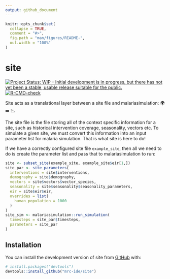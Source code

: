 ```yaml
---
output: github_document
---
```


<!-- README.md is generated from README.Rmd. Please edit that file -->

```r
knitr::opts_chunk$set(
  collapse = TRUE,
  comment = "#>",
  fig.path = "man/figures/README-",
  out.width = "100%"
)
```

# site

<!-- badges: start -->
[![Project Status: WIP – Initial development is in progress, but there has not yet been a stable, usable release suitable for the public.](https://www.repostatus.org/badges/latest/wip.svg)](https://www.repostatus.org/#wip)
[![R-CMD-check](https://github.com/mrc-ide/site/workflows/R-CMD-check/badge.svg)](https://github.com/mrc-ide/site/actions)
<!-- badges: end -->

Site acts as a translational layer between a site file and malariasimulation: 
🌍 ➡️ 📉

The site file is the file storing all of the context specific information for a site,
such as historical intervention coverage, seasonality, vectors etc. To simulate
a given site, we must convert this information into an input parameter list for
malaria simulation. That is what site is here to do!

If we have a correctly configured site file `example_site`, then all we need to 
do is create the parameter list and pass that to malariasimulation to run:

```r
site <- subset_site(example_site, example_site$eir[1,])
site_par <- site_parameters(
  interventions = site$interventions,
  demography = site$demography,
  vectors = site$vectors$vector_species,
  seasonality = site$seasonality$seasonality_parameters,
  eir = site$eir$eir,
  overrides = list(
    human_population = 1000
  )
)
site_sim <- malariasimulation::run_simulation(
  timesteps = site_par$timesteps,
  parameters = site_par
)

```

## Installation

You can install the development version of site from [GitHub](https://github.com/) with:

``` r
# install.packages("devtools")
devtools::install_github("mrc-ide/site")
```

